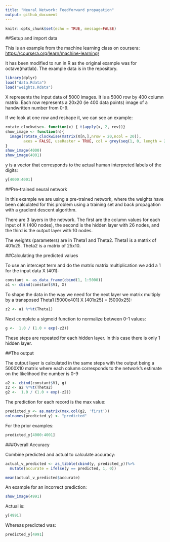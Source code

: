 ```yaml
---
title: "Neural Network: Feedforward propagation"
output: github_document
---
```


```r
knitr::opts_chunk$set(echo = TRUE, message=FALSE)
```
##Setup and import data

This is an example from the machine learning class on coursera:
<https://coursera.org/learn/machine-learning/>

It has been modified to run in R as the original example was for octave(matlab). The example data is in the repository.

```r
library(dplyr)
load("data.Rdata")
load("weights.Rdata")
```

X represents the input data of 5000 images. It is a 5000 row by 400 column matrix. Each row represents a 20x20 (ie 400 data points) image of a handwritten number from 0-9.

If we look at one row and reshape it, we can see an example:
```r
rotate_clockwise<- function(x) { t(apply(x, 2, rev))}
show_image <- function(n){
  image(rotate_clockwise(matrix(X[n,],nrow = 20,ncol = 20)),
        axes = FALSE, useRaster = TRUE, col = grey(seq(1, 0, length = 256)))
}
show_image(4000)
show_image(4001)
```

y is a vector that corresponds to the actual human interpreted labels of the digits: 
```r
y[4000:4001]
```

##Pre-trained neural network

In this example we are using a pre-trained network, where the weights have been calculated for this problem using a training set and back propagation with a gradient descent algorithm.

There are 3 layers in the network. The first are the column values for each input of X (400 nodes), the second is the hidden layer with 26 nodes, and the third is the output layer with 10 nodes. 

The weights (parameters) are in Theta1 and Theta2. Theta1 is a matrix of 401x25. Theta2 is a matrix of 25x10.
 
##Calculating the predicted values

To use an intercept term and do the matrix matrix multiplication we add a 1 for the input data X (401):
```r
constant <- as_data_frame(cbind(1, 1:5000))
a1 <- cbind(constant$V1, X)
```

To shape the data in the way we need for the next layer we matrix multiply by a transposed Theta1 [5000x401] X [401x25] = [5000x25]:
```r
z2 <- a1 %*%t(Theta1)
```

Next complete a sigmoid function to normalize between 0-1 values:
```r
g <-  1.0 / (1.0 + exp(-z2))
```

These steps are repeated for each hidden layer. In this case there is only 1 hidden layer.

##The output

The output layer is calculated in the same steps with the output being a 5000X10 matrix where each column corresponds to the network's estimate on the likelihood the number is 0-9
```r
a2 <- cbind(constant$V1, g)
z2 <- a2 %*%t(Theta2)
g2 <-  1.0 / (1.0 + exp(-z2))
```
The prediction for each record is the max value:
```r
predicted_y <- as.matrix(max.col(g2, 'first'))
colnames(predicted_y) <- "predicted"
```

For the prior examples:

```r
predicted_y[4000:4001]
```
###Overall Accuracy

Combine predicted and actual to calculate accuracy:
```r
actual_v_predicted <- as_tibble(cbind(y, predicted_y))%>%
  mutate(accurate = ifelse(y == predicted, 1, 0))

mean(actual_v_predicted$accurate)
```

An example for an incorrect prediction:
```r
show_image(4991)

```

Actual is: 
```r
y[4991]

```

Whereas predicted was:
```r
predicted_y[4991]
```

